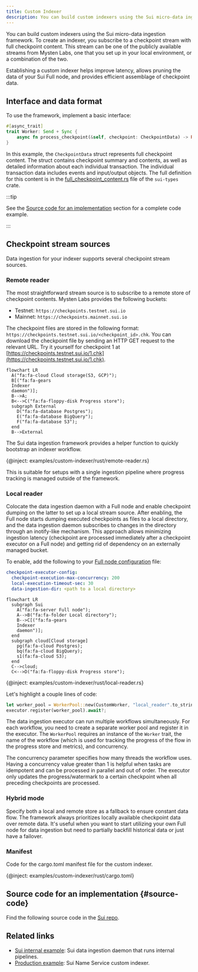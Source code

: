 ```yaml
---
title: Custom Indexer
description: You can build custom indexers using the Sui micro-data ingestion framework. To create an indexer, you subscribe to a checkpoint stream with full checkpoint content. Establishing a custom indexer helps improve latency, allows pruning the data of your Sui Full node, and provides efficient assemblage of checkpoint data.
---
```


You can build custom indexers using the Sui micro-data ingestion framework. To create an indexer, you subscribe to a checkpoint stream with full checkpoint content. This stream can be one of the publicly available streams from Mysten Labs, one that you set up in your local environment, or a combination of the two.  

Establishing a custom indexer helps improve latency, allows pruning the data of your Sui Full node, and provides efficient assemblage of checkpoint data.

## Interface and data format

To use the framework, implement a basic interface:

```rust
#[async_trait]
trait Worker: Send + Sync {
    async fn process_checkpoint(&self, checkpoint: CheckpointData) -> Result<()>;
}
```

In this example, the `CheckpointData` struct represents full checkpoint content. The struct contains checkpoint summary and contents, as well as detailed information about each individual transaction. The individual transaction data includes events and input/output objects. The full definition for this content is in the [full_checkpoint_content.rs](https://github.com/MystenLabs/sui/blob/releases/sui-graphql-rpc-v2024.1.0-release/crates/sui-types/src/full_checkpoint_content.rs) file of the `sui-types` crate.

:::tip

See the [Source code for an implementation](#source-code) section for a complete code example.

:::

## Checkpoint stream sources

Data ingestion for your indexer supports several checkpoint stream sources.

### Remote reader

The most straightforward stream source is to subscribe to a remote store of checkpoint contents. Mysten Labs provides the following buckets:

- Testnet: `https://checkpoints.testnet.sui.io`
- Mainnet: `https://checkpoints.mainnet.sui.io`

The checkpoint files are stored in the following format: `https://checkpoints.testnet.sui.io/<checkpoint_id>.chk`. You can download the checkpoint file by sending an HTTP GET request to the relevant URL. Try it yourself for checkpoint 1 at [https://checkpoints.testnet.sui.io/1.chk](https://checkpoints.testnet.sui.io/1.chk).

```mermaid
flowchart LR
  A("fa:fa-cloud Cloud storage(S3, GCP)");
  B[("fa:fa-gears
  Indexer
  daemon")];
  B-->A;
  B<-->C("fa:fa-floppy-disk Progress store");
  subgraph External
    D("fa:fa-database Postgres");
    E("fa:fa-database BigQuery");
    F("fa:fa-database S3");
  end
  B-->External
```

The Sui data ingestion framework provides a helper function to quickly bootstrap an indexer workflow.

{@inject: examples/custom-indexer/rust/remote-reader.rs}

This is suitable for setups with a single ingestion pipeline where progress tracking is managed outside of the framework.

### Local reader

Colocate the data ingestion daemon with a Full node and enable checkpoint dumping on the latter to set up a local stream source. After enabling, the Full node starts dumping executed checkpoints as files to a local directory, and the data ingestion daemon subscribes to changes in the directory through an inotify-like mechanism. This approach allows minimizing ingestion latency (checkpoint are processed immediately after a checkpoint executor on a Full node) and getting rid of dependency on an externally managed bucket.

To enable, add the following to your [Full node configuration](../../operator/sui-full-node.mdx) file:

```yaml
checkpoint-executor-config:
  checkpoint-execution-max-concurrency: 200
  local-execution-timeout-sec: 30
  data-ingestion-dir: <path to a local directory>
```

```mermaid
flowchart LR
  subgraph Sui
    A("fa:fa-server Full node");
    A-->B("fa:fa-folder Local directory");
    B-->C[("fa:fa-gears
    Indexer
    daemon")];
  end
  subgraph cloud[Cloud storage]
    pg(fa:fa-cloud Postgres);
    bq(fa:fa-cloud BigQuery);
    s1(fa:fa-cloud S3);
  end
  C-->cloud;
  C<-->D("fa:fa-floppy-disk Progress store");
```

{@inject: examples/custom-indexer/rust/local-reader.rs}

Let's highlight a couple lines of code:

```rust
let worker_pool = WorkerPool::new(CustomWorker, "local_reader".to_string(), concurrency);
executor.register(worker_pool).await?;
```

The data ingestion executor can run multiple workflows simultaneously. For each workflow, you need to create a separate worker pool and register it in the executor. The `WorkerPool` requires an instance of the `Worker` trait, the name of the workflow (which is used for tracking the progress of the flow in the progress store and metrics), and concurrency.

The concurrency parameter specifies how many threads the workflow uses. Having a concurrency value greater than 1 is helpful when tasks are idempotent and can be processed in parallel and out of order. The executor only updates the progress/watermark to a certain checkpoint when all preceding checkpoints are processed.

### Hybrid mode

Specify both a local and remote store as a fallback to ensure constant data flow. The framework always prioritizes locally available checkpoint data over remote data. It's useful when you want to start utilizing your own Full node for data ingestion but need to partially backfill historical data or just have a failover. 


### Manifest 

Code for the cargo.toml manifest file for the custom indexer.

{@inject: examples/custom-indexer/rust/cargo.toml}

## Source code for an implementation {#source-code}

Find the following source code in the [Sui repo](https://github.com/mystenlabs/sui/tree/main/examples/custom-indexer/rust). 


## Related links

- [Sui internal example](https://github.com/MystenLabs/sui/tree/main/crates/sui-data-ingestion/src/): Sui data ingestion daemon that runs internal pipelines.
- [Production example](https://github.com/MystenLabs/sui/tree/main/crates/suins-indexer/src): Sui Name Service custom indexer.

